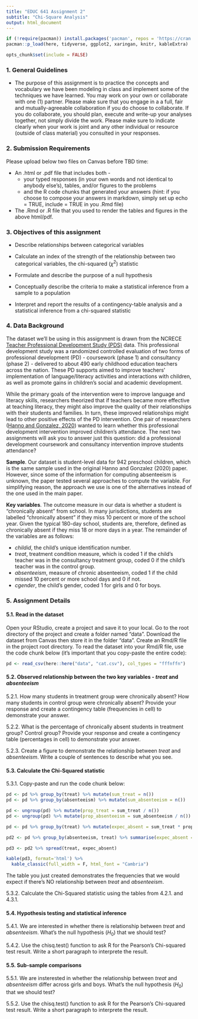 ```yaml
---
title: "EDUC 641 Assignment 2"
subtitle: "Chi-Square Analysis"
output: html_document
---
```

```R
if (!require(pacman)) install.packages('pacman', repos = 'https://cran.rstudio.com')
pacman::p_load(here, tidyverse, ggplot2, xaringan, knitr, kableExtra)

opts_chunk$set(include = FALSE)
```

### 1. General Guidelines

* The purpose of this assignment is to practice the concepts and vocabulary we have been modeling in class and implement some of the techniques we have learned. You may work on your own or collaborate with one (1) partner. Please make sure that you engage in a a full, fair and mutually-agreeable collaboration if you do choose to collaborate. If you do collaborate, you should plan, execute and write-up your analyses together, not simply divide the work. Please make sure to indicate clearly when your work is joint and any other individual or resource (outside of class material) you consulted in your responses.


### 2. Submission Requirements

Please upload below two files on Canvas before TBD time:  

 * An .html or .pdf file that includes both - 
   + your typed responses (in your own words and not identical to anybody else's), tables, and/or figures to the problems  
   + and the R code chunks that generated your answers (hint: if you choose to compose your answers in markdown, simply set up echo = TRUE, include = TRUE in you .Rmd file)  
   
 * The .Rmd or .R file that you used to render the tables and figures in the above html/pdf. 

### 3. Objectives of this assignment

 * Describe relationships between categorical variables
 
 * Calculate an index of the strength of the relationship between two categorical variables, the chi-squared ($\chi^2$) statistic
 
 * Formulate and describe the purpose of a null hypothesis
 
 * Conceptually describe the criteria to make a statistical inference from a sample to a population
 
 * Interpret and report the results of a contingency-table analysis and a statistical inference from a chi-squared statistic

### 4. Data Background

The dataset we'll be using in this assignment is drawn from the NCRECE [Teacher Professional Development Study (PDS)](https://www.icpsr.umich.edu/web/ICPSR/studies/34848) data. This professional development study was a randomized controlled evaluation of two forms of professional development (PD) - coursework (phase 1) and consultancy (phase 2) - delivered to about 490 early childhood education teachers across the nation. These PD supports aimed to improve teachers' implementation of language/literacy activities and interactions with children, as well as promote gains in children's social and academic development. 

While the primary goals of the intervention were to improve language and literacy skills, researchers theorized that if teachers became more effective at teaching literacy, they might also improve the quality of their relationships with their students and families. In turn, these improved relationships might lead to other positive effects of the PD intervention. One pair of researchers ([Hanno and Gonzalez, 2020](https://doi.org/10.1080/19345747.2019.1634170)) wanted to learn whether this professional development intervention improved children's attendance. The next two assignments will ask you to answer just this question: did a professional development coursework and consultancy intervention improve students attendance? 

**Sample**. Our dataset is student-level data for 942 preschool children, which is the same sample used in the original Hanno and Gonzalez (2020) paper. However, since some of the information for computing absenteeism is unknown, the paper tested several approaches to compute the variable. For simplifying reason, the approach we use is one of the alternatives instead of the one used in the main paper.

**Key variables**. The outcome measure in our data is whether a student is "chronically absent" from school. In many jurisdictions, students are labelled "chronically absent" if they miss 10 percent or more of the school year. Given the typical 180-day school, students are, therefore, defined as chronically absent if they miss 18 or more days in a year. The remainder of the variables are as follows:

 * *childid*, the child's unique identification number.
 * *treat*, treatment condition measure, which is coded 1 if the child's teacher was in the consultancy treatment group, coded 0 if the child's teacher was in the control group.  
 * *absenteeism*, measure of chronic absenteeism, coded 1 if the child missed 10 percent or more school days and 0 if not. 
 * *cgender*, the child's gender, coded 1 for girls and 0 for boys.

### 5. Assignment Details

#### 5.1. Read in the dataset

Open your RStudio, create a project and save it to your local. Go to the root directory of the project and create a folder named "data". Download the dataset from Canvas then store it in the folder "data". Create an Rmd/R file in the project root directory. To read the dataset into your Rmd/R file, use the code chunk below (it's important that you copy-paste the entire code):

```r
pd <- read_csv(here::here("data", "cat.csv"), col_types = "fffnffn")
```

#### 5.2. Observed relationship between the two key variables - *treat* and *absenteeism*

5.2.1. How many students in treatment group were chronically absent? How many students in control group were chronically absent? Provide your response and create a contingency table (frequencies in cell) to demonstrate your answer.


5.2.2. What is the percentage of chronically absent students in treatment group? Control group? Provide your response and create a contingency table (percentages in cell) to demonstrate your answer.


5.2.3. Create a figure to demonstrate the relationship between *treat* and *absenteeism*. Write a couple of sentences to describe what you see.


#### 5.3. Calculate the Chi-Squared statistic 

5.3.1. Copy-paste and run the code chunk below:

```r
pd <- pd %>% group_by(treat) %>% mutate(sum_treat = n())
pd <- pd %>% group_by(absenteeism) %>% mutate(sum_absenteeism = n())

pd <- ungroup(pd) %>% mutate(prop_treat = sum_treat / n())
pd <- ungroup(pd) %>% mutate(prop_absenteeism = sum_absenteeism / n())

pd <- pd %>% group_by(treat) %>% mutate(expec_absent = sum_treat * prop_absenteeism)

pd2 <- pd %>% group_by(absenteeism, treat) %>% summarise(expec_absent = round(mean(expec_absent), 0))

pd3 <- pd2 %>% spread(treat, expec_absent)

kable(pd3, format='html') %>% 
  kable_classic(full_width = F, html_font = "Cambria")
```

The table you just created demonstrates the frequencies that we would expect if there's NO relationship between *treat* and *absenteeism*.

5.3.2. Calculate the Chi-Squared statistic using the tables from 4.2.1. and 4.3.1. 


#### 5.4. Hypothesis testing and statistical inference

5.4.1. We are interested in whether there is relationship between *treat* and *absenteeism*. What's the null hypothesis ($H_0$) that we should test? 


5.4.2. Use the chisq.test() function to ask R for the Pearson's Chi-squared test result. Write a short paragraph to interprete the result.


#### 5.5. Sub-sample comparisons

5.5.1. We are insterested in whether the relationship between *treat* and *absenteeism* differ across girls and boys. What's the null hypothesis ($H_0$) that we should test? 


5.5.2. Use the chisq.test() function to ask R for the Pearson's Chi-squared test result. Write a short paragraph to interprete the result.











